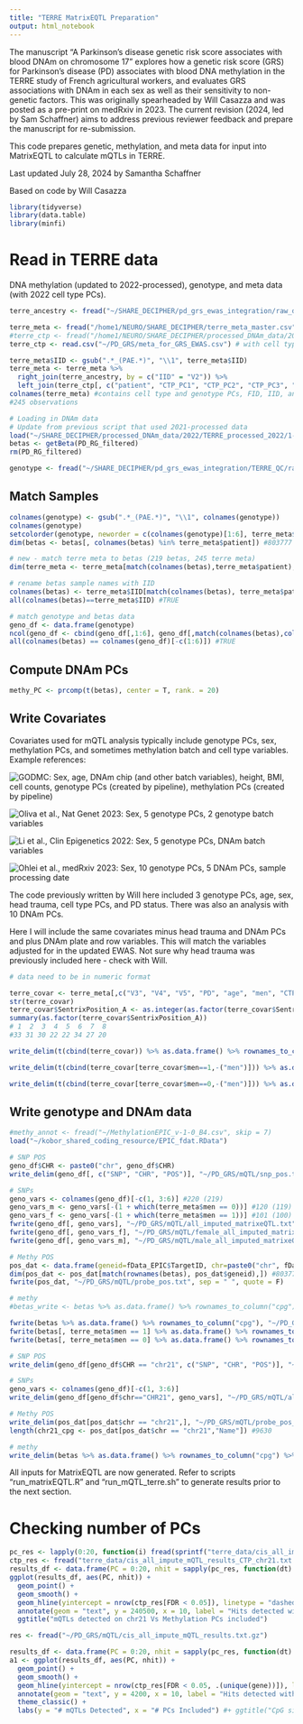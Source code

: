 ```yaml
---
title: "TERRE MatrixEQTL Preparation"
output: html_notebook
---
```


The manuscript "A Parkinson’s disease genetic risk score associates with blood DNAm on chromosome 17" explores how a genetic risk score (GRS) for Parkinson's disease (PD) associates with blood DNA methylation in the TERRE study of French agricultural workers, and evaluates GRS associations with DNAm in each sex as well as their sensitivity to non-genetic factors. This was originally spearheaded by Will Casazza and was posted as a pre-print on medRxiv in 2023. The current revision (2024, led by Sam Schaffner) aims to address previous reviewer feedback and prepare the manuscript for re-submission.


This code prepares genetic, methylation, and meta data for input into MatrixEQTL to calculate mQTLs in TERRE.


Last updated July 28, 2024 by Samantha Schaffner

Based on code by Will Casazza

```r
library(tidyverse)
library(data.table)
library(minfi)
```

# Read in TERRE data
DNA methylation (updated to 2022-processed), genotype, and meta data (with 2022 cell type PCs).
```r
terre_ancestry <- fread("~/SHARE_DECIPHER/pd_grs_ewas_integration/raw_data.geno.maf.mind.sex_check.het_filter.ibd_filter.eigenvec")

terre_meta <- fread("/home1/NEURO/SHARE_DECIPHER/terre_meta_master.csv")
#terre_ctp <- fread("/home1/NEURO/SHARE_DECIPHER/processed_DNAm_data/2021/TERRE_processed_2021/meta_TERRE_funnorm_robCTP.txt")
terre_ctp <- read.csv("~/PD_GRS/meta_for_GRS_EWAS.csv") # with cell type PCs from 2022 DNAm data

terre_meta$IID <- gsub(".*_(PAE.*)", "\\1", terre_meta$IID)
terre_meta <- terre_meta %>%
  right_join(terre_ancestry, by = c("IID" = "V2")) %>%
  left_join(terre_ctp[, c("patient", "CTP_PC1", "CTP_PC2", "CTP_PC3", "CTP_PC4", "CTP_PC5", "CTP_PC6")], by = "patient")
colnames(terre_meta) #contains cell type and genotype PCs, FID, IID, and other meta variables
#245 observations

# Loading in DNAm data
# Update from previous script that used 2021-processed data
load("~/SHARE_DECIPHER/processed_DNAm_data/2022/TERRE_processed_2022/1-TERRE_RG_filtered.RData")
betas <- getBeta(PD_RG_filtered)
rm(PD_RG_filtered)

genotype <- fread("~/SHARE_DECIPHER/pd_grs_ewas_integration/TERRE_QC/raw_data.imputed.r2_30.maf_mismatch.traw")
```

## Match Samples
```r
colnames(genotype) <- gsub(".*_(PAE.*)", "\\1", colnames(genotype))
colnames(genotype)
setcolorder(genotype, neworder = c(colnames(genotype)[1:6], terre_meta$IID))
dim(betas <- betas[, colnames(betas) %in% terre_meta$patient]) #803777    219

# new - match terre meta to betas (219 betas, 245 terre meta)
dim(terre_meta <- terre_meta[match(colnames(betas),terre_meta$patient),]) #219  96

# rename betas sample names with IID
colnames(betas) <- terre_meta$IID[match(colnames(betas), terre_meta$patient)]
all(colnames(betas)==terre_meta$IID) #TRUE

# match genotype and betas data
geno_df <- data.frame(genotype)
ncol(geno_df <- cbind(geno_df[,1:6], geno_df[,match(colnames(betas),colnames(geno_df))])) #225
all(colnames(betas) == colnames(geno_df)[-c(1:6)]) #TRUE
```

## Compute DNAm PCs
```r
methy_PC <- prcomp(t(betas), center = T, rank. = 20)
```

## Write Covariates

Covariates used for mQTL analysis typically include genotype PCs, sex, methylation PCs, and sometimes methylation batch and cell type variables. Example references:

![GODMC](https://github.com/MRCIEU/godmc/wiki/Phenotype-and-covariate-data): Sex, age, DNAm chip (and other batch variables), height, BMI, cell counts, genotype PCs (created by pipeline), methylation PCs (created by pipeline)

![Oliva et al., Nat Genet 2023](https://www.ncbi.nlm.nih.gov/pmc/articles/PMC10249665/): Sex, 5 genotype PCs, 2 genotype batch variables

![Li et al., Clin Epigenetics 2022](https://clinicalepigeneticsjournal.biomedcentral.com/articles/10.1186/s13148-022-01385-6): Sex, 5 genotype PCs, DNAm batch variables

![Ohlei et al., medRxiv 2023](https://www.ncbi.nlm.nih.gov/pmc/articles/PMC10775408/): Sex, 10 genotype PCs, 5 DNAm PCs, sample processing date


The code previously written by Will here included 3 genotype PCs, age, sex, head trauma, cell type PCs, and PD status. There was also an analysis with 10 DNAm PCs.

Here I will include the same covariates minus head trauma and DNAm PCs and plus DNAm plate and row variables. This will match the variables adjusted for in the updated EWAS. Not sure why head trauma was previously included here - check with Will.


```r
# data need to be in numeric format

terre_covar <- terre_meta[,c("V3", "V4", "V5", "PD", "age", "men", "CTP_PC1", "CTP_PC2", "CTP_PC3", "CTP_PC4", "CTP_PC5","CTP_PC6","SentrixPosition_A","plate")]
str(terre_covar)
terre_covar$SentrixPosition_A <- as.integer(as.factor(terre_covar$SentrixPosition_A))
summary(as.factor(terre_covar$SentrixPosition_A))
# 1  2  3  4  5  6  7  8 
#33 31 30 22 22 34 27 20 

write_delim(t(cbind(terre_covar)) %>% as.data.frame() %>% rownames_to_column("id"), "~/PD_GRS/mQTL/covariates_CTP_PD.txt")

write_delim(t(cbind(terre_covar[terre_covar$men==1,-("men")])) %>% as.data.frame() %>% rownames_to_column("id"), "~/PD_GRS/mQTL/male_covariates_CTP_PD.txt")

write_delim(t(cbind(terre_covar[terre_covar$men==0,-("men")])) %>% as.data.frame() %>% rownames_to_column("id"), "~/PD_GRS/mQTL/female_covariates_CTP_PD.txt")
```

## Write genotype and DNAm data
```r
#methy_annot <- fread("~/MethylationEPIC_v-1-0_B4.csv", skip = 7)
load("~/kobor_shared_coding_resource/EPIC_fdat.RData")

# SNP POS
geno_df$CHR <- paste0("chr", geno_df$CHR)
write_delim(geno_df[, c("SNP", "CHR", "POS")], "~/PD_GRS/mQTL/snp_pos.txt")

# SNPs
geno_vars <- colnames(geno_df)[-c(1, 3:6)] #220 (219)
geno_vars_m <- geno_vars[-(1 + which(terre_meta$men == 0))] #120 (119)
geno_vars_f <- geno_vars[-(1 + which(terre_meta$men == 1))] #101 (100)
fwrite(geno_df[, geno_vars], "~/PD_GRS/mQTL/all_imputed_matrixeQTL.txt", sep = " ", quote = F)
fwrite(geno_df[, geno_vars_f], "~/PD_GRS/mQTL/female_all_imputed_matrixeQTL.txt", sep = " ", quote = F)
fwrite(geno_df[, geno_vars_m], "~/PD_GRS/mQTL/male_all_imputed_matrixeQTL.txt", sep = " ", quote = F)

# Methy POS
pos_dat <- data.frame(geneid=fData_EPIC$TargetID, chr=paste0("chr", fData_EPIC$CHR), s1=fData_EPIC$MAPINFO, s2=fData_EPIC$MAPINFO)
dim(pos_dat <- pos_dat[match(rownames(betas), pos_dat$geneid),]) #803777      5
fwrite(pos_dat, "~/PD_GRS/mQTL/probe_pos.txt", sep = " ", quote = F)

# methy
#betas_write <- betas %>% as.data.frame() %>% rownames_to_column("cpg")

fwrite(betas %>% as.data.frame() %>% rownames_to_column("cpg"), "~/PD_GRS/mQTL/methylation.txt", sep = " ", quote = F)
fwrite(betas[, terre_meta$men == 1] %>% as.data.frame() %>% rownames_to_column("cpg"), "~/PD_GRS/mQTL/male_methylation.txt", sep = " ", quote = F)
fwrite(betas[, terre_meta$men == 0] %>% as.data.frame() %>% rownames_to_column("cpg"), "~/PD_GRS/mQTL/female_methylation.txt", sep = " ", quote = F)

# SNP POS
write_delim(geno_df[geno_df$CHR == "chr21", c("SNP", "CHR", "POS")], "~/PD_GRS/mQTL/snp_pos_chr21.txt")

# SNPs
geno_vars <- colnames(geno_df)[-c(1, 3:6)]
write_delim(geno_df[geno_df$chr=="CHR21", geno_vars], "~/PD_GRS/mQTL/all_imputed_matrixeQTL_chr21.txt")

# Methy POS
write_delim(pos_dat[pos_dat$chr == "chr21",], "~/PD_GRS/mQTL/probe_pos_chr21.txt")
length(chr21_cpg <- pos_dat[pos_dat$chr == "chr21","Name"]) #9630

# methy
write_delim(betas %>% as.data.frame() %>% rownames_to_column("cpg") %>% filter(cpg %in% chr21_cpg), "~/PD_GRS/mQTL/methylation_chr21.txt")
```

All inputs for MatrixEQTL are now generated. Refer to scripts "run_matrixEQTL.R" and "run_mQTL_terre.sh" to generate results prior to the next section.

# Checking number of PCs
```r
pc_res <- lapply(0:20, function(i) fread(sprintf("terre_data/cis_all_impute_mQTL_results_%d_methy_PC_chr21.txt.gz", i)))
ctp_res <- fread("terre_data/cis_all_impute_mQTL_results_CTP_chr21.txt.gz")
results_df <- data.frame(PC = 0:20, nhit = sapply(pc_res, function(dt) nrow(dt[FDR < 0.05])))
ggplot(results_df, aes(PC, nhit)) +
  geom_point() +
  geom_smooth() +
  geom_hline(yintercept = nrow(ctp_res[FDR < 0.05]), linetype = "dashed") +
  annotate(geom = "text", y = 240500, x = 10, label = "Hits detected with CTP PC") +
  ggtitle("mQTLs detected on chr21 Vs Methylation PCs included")

res <- fread("~/PD_GRS/mQTL/cis_all_impute_mQTL_results.txt.gz")

results_df <- data.frame(PC = 0:20, nhit = sapply(pc_res, function(dt) nrow(dt[`p-value` < (0.05 / .N), .(unique(gene))])))
a1 <- ggplot(results_df, aes(PC, nhit)) +
  geom_point() +
  geom_smooth() +
  geom_hline(yintercept = nrow(ctp_res[FDR < 0.05, .(unique(gene))]), linetype = "dashed") +
  annotate(geom = "text", y = 4200, x = 10, label = "Hits detected with cell type 5 proportion PCs") +
  theme_classic() +
  labs(y = "# mQTLs Detected", x = "# PCs Included") #+ ggtitle("CpG sites on chr21 with one mQTL Vs Methylation PCs included")
```
